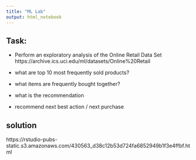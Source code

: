 ```yaml
---
title: "ML Lab"
output: html_notebook
---
```


## Task:

- Perform an exploratory analysis of the Online Retail Data Set  https://archive.ics.uci.edu/ml/datasets/Online%20Retail 

- what are top 10 most frequently sold products?
- what items are frequently bought together?
- what is the recommendation 
- recommend next best action / next purchase

## solution

https://rstudio-pubs-static.s3.amazonaws.com/430563_d38c12b53d724fa6852949b1f3e4ffbf.html